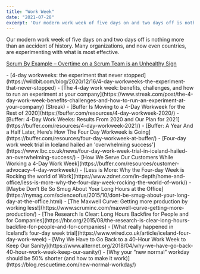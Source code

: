 ```yaml
---
title: "Work Week"
date: "2021-07-28"
excerpt: 'Our modern work week of five days on and two days off is nothing more than an accident of'
---
```


Our modern work week of five days on and two days off is nothing more than an accident of history. Many organizations, and now even countries, are experimenting with what is most effective.

[Scrum By Example – Overtime on a Scrum Team is an Unhealthy Sign](/blog/scrummaster-tales-overtime-on-a-scrum-team-is-an-unhealthy-sign)

<HighlightBox heading="Resource Links" variant="resourceLinks">
- [4-day workweeks: the experiment that never stopped](https://wildbit.com/blog/2020/12/16/4-day-workweeks-the-experiment-that-never-stopped)
- [The 4-day work week: benefits, challenges, and how to run an experiment at your company](https://www.streak.com/post/the-4-day-work-week-benefits-challenges-and-how-to-run-an-experiment-at-your-company) (Streak)
- [Buffer Is Moving to a 4-Day Workweek for the Rest of 2020](https://buffer.com/resources/4-day-workweek-2020/)
- [Buffer: 4-Day Work Weeks: Results From 2020 and Our Plan for 2021](https://buffer.com/resources/4-day-workweek-2021/)
- [Buffer: A Year And a Half Later, Here’s How The Four Day Workweek is Going](https://buffer.com/resources/four-day-workweek-at-buffer/)
- [Four-day work week trial in Iceland hailed an 'overwhelming success'](https://www.lbc.co.uk/news/four-day-work-week-trial-in-iceland-hailed-an-overwhelming-success/)
- [How We Serve Our Customers While Working a 4-Day Work Week](https://buffer.com/resources/customer-advocacy-4-day-workweek/)
- [Less is More: Why the Four-day Week is Rocking the world of Work](https://www.zdnet.com/in-depth/home-and-office/less-is-more-why-the-four-day-week-rocking-the-world-of-work/)
- [Maybe Don’t Be So Smug About Your Long Hours at the Office](https://nymag.com/scienceofus/2015/10/dont-be-smug-about-your-long-day-at-the-office.html)
- [The Maxwell Curve: Getting more production by working less!](https://www.scruminc.com/maxwell-curve-getting-more-production/)
- [The Research Is Clear: Long Hours Backfire for People and for Companies](https://hbr.org/2015/08/the-research-is-clear-long-hours-backfire-for-people-and-for-companies)
- [What really happened in Iceland’s four-day week trial](https://www.wired.co.uk/article/iceland-four-day-work-week)
- [Why We Have to Go Back to a 40-Hour Work Week to Keep Our Sanity](https://www.alternet.org/2018/04/why-we-have-go-back-40-hour-work-week-keep-our-sanity/)
- [Why your “new normal” workday should be 50% shorter (and how to make it work)](https://blog.rescuetime.com/new-normal-workday/)
</HighlightBox>
